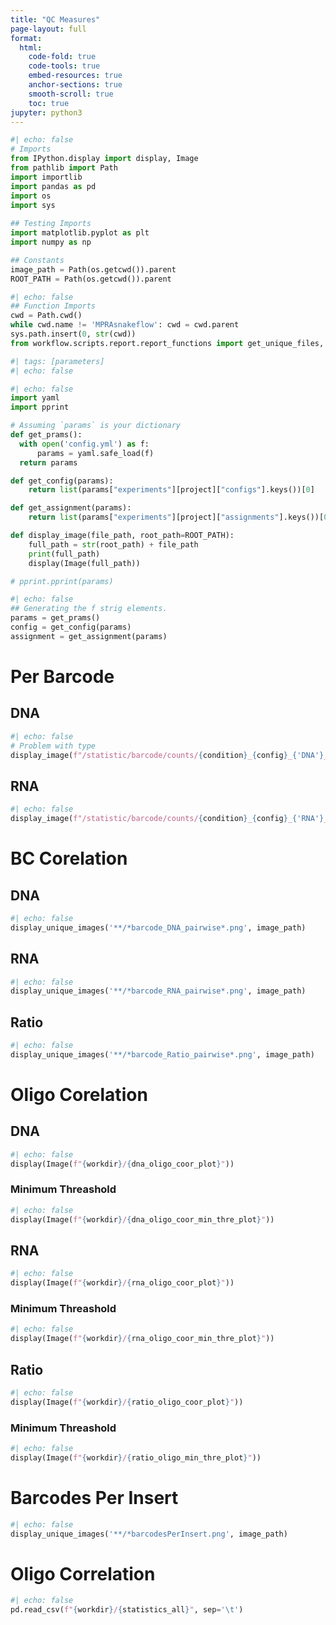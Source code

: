 ```yaml
---
title: "QC Measures"
page-layout: full
format:
  html:
    code-fold: true
    code-tools: true
    embed-resources: true
    anchor-sections: true
    smooth-scroll: true
    toc: true
jupyter: python3
---
```


```python
#| echo: false
# Imports
from IPython.display import display, Image
from pathlib import Path
import importlib
import pandas as pd 
import os
import sys
 
## Testing Imports
import matplotlib.pyplot as plt
import numpy as np

## Constants
image_path = Path(os.getcwd()).parent
ROOT_PATH = Path(os.getcwd()).parent
```

```python
#| echo: false
## Function Imports
cwd = Path.cwd()
while cwd.name != 'MPRAsnakeflow': cwd = cwd.parent
sys.path.insert(0, str(cwd))
from workflow.scripts.report.report_functions import get_unique_files, display_unique_images
```

```python
#| tags: [parameters]
#| echo: false
```


```python
#| echo: false
import yaml
import pprint

# Assuming `params` is your dictionary
def get_prams():
  with open('config.yml') as f:
      params = yaml.safe_load(f)
  return params

def get_config(params):
    return list(params["experiments"][project]["configs"].keys())[0]

def get_assignment(params):
    return list(params["experiments"][project]["assignments"].keys())[0]

def display_image(file_path, root_path=ROOT_PATH):
    full_path = str(root_path) + file_path
    print(full_path)
    display(Image(full_path))

# pprint.pprint(params)
```

```python
#| echo: false
## Generating the f strig elements.
params = get_prams()
config = get_config(params)
assignment = get_assignment(params)
```


# Per Barcode
## DNA
```python
#| echo: false
# Problem with type
display_image(f"/statistic/barcode/counts/{condition}_{config}_{'DNA'}_perBarcode.png")
```

## RNA
```python
#| echo: false
display_image(f"/statistic/barcode/counts/{condition}_{config}_{'RNA'}_perBarcode.png")
```

# BC Corelation   
## DNA
```python
#| echo: false
display_unique_images('**/*barcode_DNA_pairwise*.png', image_path)
```


## RNA
```python
#| echo: false
display_unique_images('**/*barcode_RNA_pairwise*.png', image_path)
```

## Ratio
```python
#| echo: false
display_unique_images('**/*barcode_Ratio_pairwise*.png', image_path)
```

# Oligo Corelation
## DNA
```python
#| echo: false
display(Image(f"{workdir}/{dna_oligo_coor_plot}"))
```


### Minimum Threashold
```python
#| echo: false
display(Image(f"{workdir}/{dna_oligo_coor_min_thre_plot}"))
```


## RNA
```python
#| echo: false
display(Image(f"{workdir}/{rna_oligo_coor_plot}"))
```


### Minimum Threashold
```python
#| echo: false
display(Image(f"{workdir}/{rna_oligo_coor_min_thre_plot}"))
```


## Ratio
```python
#| echo: false
display(Image(f"{workdir}/{ratio_oligo_coor_plot}"))
```


### Minimum Threashold
```python
#| echo: false
display(Image(f"{workdir}/{ratio_oligo_min_thre_plot}"))
```


# Barcodes Per Insert
```python
#| echo: false
display_unique_images('**/*barcodesPerInsert.png', image_path)
```

# Oligo Correlation
```python
#| echo: false
pd.read_csv(f"{workdir}/{statistics_all}", sep='\t')
```